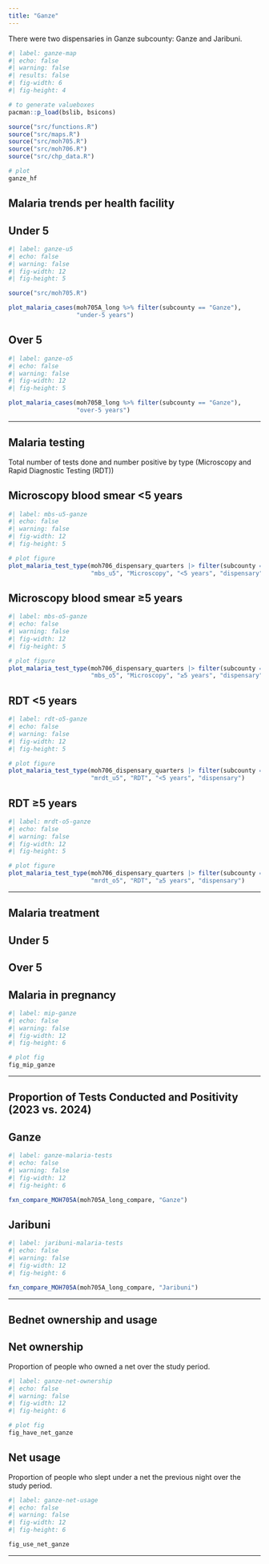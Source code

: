 ```yaml
---
title: "Ganze"
---
```


There were two dispensaries in Ganze subcounty: Ganze and Jaribuni.

```r
#| label: ganze-map
#| echo: false
#| warning: false
#| results: false
#| fig-width: 6
#| fig-height: 4

# to generate valueboxes
pacman::p_load(bslib, bsicons)

source("src/functions.R")
source("src/maps.R")
source("src/moh705.R")
source("src/moh706.R")
source("src/chp_data.R")

# plot
ganze_hf
```

## Malaria trends per health facility

::: panel-tabset
## Under 5

```r
#| label: ganze-u5
#| echo: false
#| warning: false
#| fig-width: 12
#| fig-height: 5

source("src/moh705.R")

plot_malaria_cases(moh705A_long %>% filter(subcounty == "Ganze"), 
                   "under-5 years")
```

## Over 5

```r
#| label: ganze-o5
#| echo: false
#| warning: false
#| fig-width: 12
#| fig-height: 5

plot_malaria_cases(moh705B_long %>% filter(subcounty == "Ganze"), 
                   "over-5 years")
```
:::

------------------------------------------------------------------------

## Malaria testing

Total number of tests done and number positive by type (Microscopy and Rapid Diagnostic Testing (RDT))

::: panel-tabset
## Microscopy blood smear \<5 years

```r
#| label: mbs-u5-ganze
#| echo: false
#| warning: false
#| fig-width: 12
#| fig-height: 5

# plot figure
plot_malaria_test_type(moh706_dispensary_quarters |> filter(subcounty == "Ganze"), 
                       "mbs_u5", "Microscopy", "<5 years", "dispensary")
```

## Microscopy blood smear ≥5 years

```r
#| label: mbs-o5-ganze
#| echo: false
#| warning: false
#| fig-width: 12
#| fig-height: 5

# plot figure
plot_malaria_test_type(moh706_dispensary_quarters |> filter(subcounty == "Ganze"), 
                       "mbs_o5", "Microscopy", "≥5 years", "dispensary")
```

## RDT <5 years

```r
#| label: rdt-o5-ganze
#| echo: false
#| warning: false
#| fig-width: 12
#| fig-height: 5

# plot figure
plot_malaria_test_type(moh706_dispensary_quarters |> filter(subcounty == "Ganze"), 
                       "mrdt_u5", "RDT", "<5 years", "dispensary")
```

## RDT ≥5 years

```r
#| label: mrdt-o5-ganze
#| echo: false
#| warning: false
#| fig-width: 12
#| fig-height: 5

# plot figure
plot_malaria_test_type(moh706_dispensary_quarters |> filter(subcounty == "Ganze"), 
                       "mrdt_o5", "RDT", "≥5 years", "dispensary")
```
:::

------------------------------------------------------------------------

## Malaria treatment

::: panel-tabset
## Under 5

## Over 5

## Malaria in pregnancy

```r
#| label: mip-ganze
#| echo: false
#| warning: false
#| fig-width: 12
#| fig-height: 6

# plot fig
fig_mip_ganze 
```
:::

------------------------------------------------------------------------

## Proportion of Tests Conducted and Positivity (2023 vs. 2024)

::: panel-tabset
## Ganze

```r
#| label: ganze-malaria-tests
#| echo: false
#| warning: false
#| fig-width: 12
#| fig-height: 6

fxn_compare_MOH705A(moh705A_long_compare, "Ganze")
```

## Jaribuni
```r
#| label: jaribuni-malaria-tests
#| echo: false
#| warning: false
#| fig-width: 12
#| fig-height: 6

fxn_compare_MOH705A(moh705A_long_compare, "Jaribuni")
```

:::

------------------------------------------------------------------------

## Bednet ownership and usage

::: panel-tabset
## Net ownership

Proportion of people who owned a net over the study period.

```r
#| label: ganze-net-ownership
#| echo: false
#| warning: false
#| fig-width: 12
#| fig-height: 6

# plot fig
fig_have_net_ganze
```

## Net usage

Proportion of people who slept under a net the previous night over the study period.

```r
#| label: ganze-net-usage
#| echo: false
#| warning: false
#| fig-width: 12
#| fig-height: 6

fig_use_net_ganze

```
:::

------------------------------------------------------------------------
